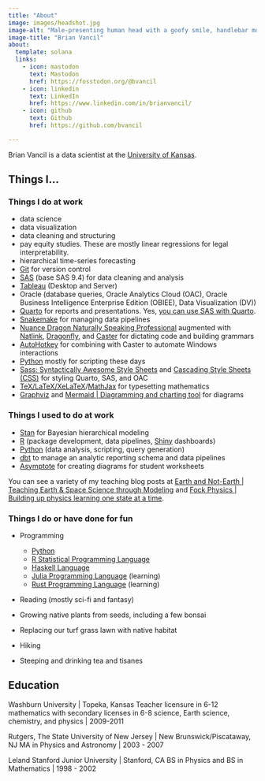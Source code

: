 ```yaml
---
title: "About"
image: images/headshot.jpg
image-alt: "Male-presenting human head with a goofy smile, handlebar moustache, beard, and bow tie"
image-title: "Brian Vancil"
about:
  template: solana
  links:
    - icon: mastodon
      text: Mastodon
      href: https://fosstodon.org/@bvancil
    - icon: linkedin
      text: LinkedIn
      href: https://www.linkedin.com/in/brianvancil/
    - icon: github
      text: Github
      href: https://github.com/bvancil

---
```


:::{#hero-heading}

Brian Vancil is a data scientist at the [University of Kansas](https://aire.ku.edu/).

## Things I...

### Things I do at work

- data science
- data visualization
- data cleaning and structuring
- pay equity studies. These are mostly linear regressions for legal interpretability.
- hierarchical time-series forecasting
- [Git](https://git-scm.com/) for version control
- [SAS](https://www.sas.com/) (base SAS 9.4) for data cleaning and analysis
- [Tableau](https://www.tableau.com/) (Desktop and Server)
- Oracle (database queries, Oracle Analytics Cloud (OAC), Oracle Business Intelligence Enterprise Edition (OBIEE), Data Visualization (DV))
- [Quarto](https://quarto.org/) for reports and presentations. Yes, [you can use SAS with Quarto](https://github.com/bvancil/quarto-sas-example).
- [Snakemake](https://snakemake.github.io/) for managing data pipelines
- [Nuance Dragon Naturally Speaking Professional](https://shop.nuance.com/) augmented with [Natlink](https://github.com/dictation-toolbox/natlink),  [Dragonfly](https://github.com/dictation-toolbox/dragonfly), and [Caster](https://github.com/dictation-toolbox/Caster) for dictating code and building grammars
- [AutoHotkey](https://www.autohotkey.com/) for combining with Caster to automate Windows interactions
- [Python](https://www.python.org) mostly for scripting these days
- [Sass: Syntactically Awesome Style Sheets](https://sass-lang.com/) and [Cascading Style Sheets (CSS)](https://www.w3.org/Style/CSS/Overview.en.html) for styling Quarto, SAS, and OAC
- [TeX/LaTeX/XeLaTeX](https://www.tug.org/)/[MathJax](https://www.mathjax.org/) for typesetting mathematics
- [Graphviz](https://graphviz.org/) and [Mermaid | Diagramming and charting tool](https://mermaid.js.org/) for diagrams

### Things I used to do at work

- [Stan](https://mc-stan.org/) for Bayesian hierarchical modeling
- [R](https://www.r-project.org/) (package development, data pipelines, [Shiny](https://www.rstudio.com/products/shiny/) dashboards)
- [Python](https://www.python.org) (data analysis, scripting, query generation)
- [dbt](https://www.getdbt.com/) to manage an analytic reporting schema and data pipelines
- [Asymptote](https://asymptote.sourceforge.io/) for creating diagrams for student worksheets

You can see a variety of my teaching blog posts at [Earth and Not-Earth | Teaching Earth & Space Science through Modeling](https://earthandnot.wordpress.com/) and [Fock Physics | Building up physics learning one state at a time](https://fockphysics.wordpress.com/).

### Things I do or have done for fun

- Programming

  - [Python](https://www.python.org)
  - [R Statistical Programming Language](https://www.r-project.org/)
  - [Haskell Language](https://www.haskell.org/)
  - [Julia Programming Language](https://julialang.org/) (learning)
  - [Rust Programming Language](https://www.rust-lang.org/) (learning)

- Reading (mostly sci-fi and fantasy)
- Growing native plants from seeds, including a few bonsai
- Replacing our turf grass lawn with native habitat
- Hiking
- Steeping and drinking tea and tisanes

## Education

Washburn University | Topeka, Kansas
Teacher licensure in 6-12 mathematics with secondary licenses in 6-8 science, Earth science, chemistry, and physics | 2009-2011

Rutgers, The State University of New Jersey | New Brunswick/Piscataway, NJ
MA in Physics and Astronomy | 2003 - 2007

Leland Stanford Junior University | Stanford, CA
BS in Physics and BS in Mathematics | 1998 - 2002

:::
